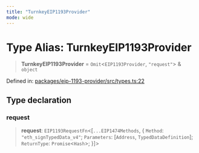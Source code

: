 ```yaml
---
title: "TurnkeyEIP1193Provider"
mode: wide
---
```

  
# Type Alias: TurnkeyEIP1193Provider

> **TurnkeyEIP1193Provider** = `Omit`\<`EIP1193Provider`, `"request"`\> & `object`

Defined in: [packages/eip-1193-provider/src/types.ts:22](https://github.com/tkhq/sdk/blob/94193410cf3571aa019a0b9408107eeb43e39e16/packages/eip-1193-provider/src/types.ts#L22)

## Type declaration

### request

> **request**: `EIP1193RequestFn`\<\[`...EIP1474Methods`, \{ `Method`: `"eth_signTypedData_v4"`; `Parameters`: \[`Address`, `TypedDataDefinition`\]; `ReturnType`: `Promise`\<`Hash`\>; \}\]\>
